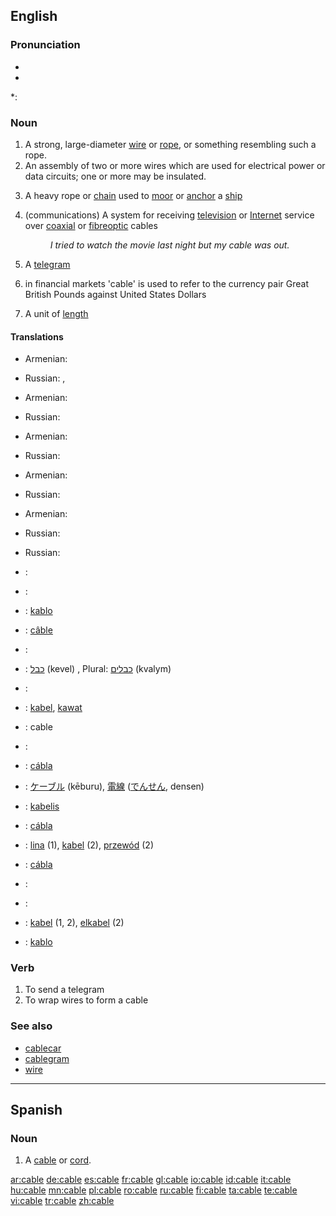{{also|câble}}
==English==
{{wikipedia}}

===Pronunciation===
* {{IPA|/keɪbl/}}
* {{audio|en-us-cable.ogg|Audio (US)}}

*: {{rhymes|eɪbəl}}

===Noun===
{{en-noun}}

# A strong, large-diameter [[wire]] or [[rope]], or something resembling such a rope.
# An assembly of two or more wires which are used for electrical power or data circuits; one or more may be insulated.
# {{nautical}} A heavy rope or [[chain]] used to [[moor]] or [[anchor]] a [[ship]]
# (communications) A system for receiving [[television]] or [[Internet]] service over [[coaxial]] or [[fibreoptic]] cables
#: ''I tried to watch the movie last night but my cable was out.''
# A [[telegram]]
# {{finance}} in financial markets 'cable' is used to refer to the currency pair Great British Pounds against United States Dollars
# {{nautical}} A unit of [[length]]

====Translations====
{{trans-top|large wire, rope}}
* Armenian: {{t-|hy|ճոպան|tr=č̣opan|sc=Armn}}
{{trans-mid}}
* Russian: {{t|ru|трос|m|sc=Cyrl|tr=tros}}, {{t|ru|канат|m|sc=Cyrl|tr=kanát}}
{{trans-bottom}}

{{trans-top|assembly of wires for electricity}}
* Armenian: {{t-|hy|մալուխ|tr=malux|sc=Armn}}
{{trans-mid}}
* Russian: {{t|ru|кабель|m|sc=Cyrl|tr=káb'el'}}
{{trans-bottom}}

{{trans-top|heavy rope or chain for mooring}}
* Armenian: {{t-|hy|ճոպան|tr=č̣opan|sc=Armn}}
{{trans-mid}}
* Russian: {{t|ru|канат|m|sc=Cyrl|tr=kanát}}
{{trans-bottom}}

{{trans-top|communications system with coaxial or fiber optic}}
* Armenian: {{t-|hy|կաբելային|tr=kabelayin|sc=Armn}}
{{trans-mid}}
* Russian: {{t|ru|кабель|m|sc=Cyrl|tr=káb'el'}}
{{trans-bottom}}

{{trans-top|telegram}}
* Armenian: {{t-|hy|հեռագիր|tr=heṙagir|sc=Armn}}
{{trans-mid}}
* Russian: {{t|ru|телеграмма|f|sc=Cyrl|tr=t'el'egrámma}}
{{trans-bottom}}

{{trans-top|currency pair}}
{{trans-mid}}
{{trans-bottom}}

{{trans-top|nautical length}}
{{trans-mid}}
* Russian: {{t|ru|кабельтов|m|sc=Cyrl|tr=káb'el'tov}}
{{trans-bottom}}

{{checktrans-top}}
* {{ttbc|Czech}}: {{t-|cs|kabel|m}}
* {{ttbc|Dutch}}: {{t+|nl|kabel|m}}
* {{ttbc|Esperanto}}: [[kablo]]
* {{ttbc|French}}: [[câble]] {{m}}
* {{ttbc|German}}: {{t+|de|Kabel|n}}
* {{ttbc|Hebrew}}: [[כבל]] (kevel) {{m}}, Plural: [[כבלים]] (kvalym) {{m}}
* {{ttbc|Hungarian}}: {{t+|hu|kábel}}
* {{ttbc|Indonesian}}: [[kabel]], [[kawat]]
* {{ttbc|Interlingua}}: cable
* {{ttbc|Italian}}: {{t+|it|cavo|m}}
* {{ttbc|Irish}}: [[cábla]]
{{checktrans-mid}}
* {{ttbc|Japanese}}: [[ケーブル]] (kēburu), [[電線]] ([[でんせん]], densen)
* {{ttbc|Latvian}}: [[kabelis]] {{m}}
* {{ttbc|Manx}}: [[cábla]]
* {{ttbc|Polish}}: [[lina]] {{f}} (1), [[kabel]] {{m}} (2), [[przewód]] {{m}} (2)
* {{ttbc|Scottish Gaelic}}: [[cábla]]
* {{ttbc|Slovak}}: {{t-|sk|kábel|m}}
* {{ttbc|Spanish}}: {{t+|es|cable}}
* {{ttbc|Swedish}}: [[kabel]] (1, 2), [[elkabel]] (2)
* {{ttbc|Turkish}}: [[kablo]]
{{checktrans-bottom}}

===Verb===
{{en-verb|cabl|es}}

# To send a telegram
# To wrap wires to form a cable

===See also===
* [[cablecar]]
* [[cablegram]]
* [[wire]]

----

==Spanish==

===Noun===
{{es-noun-m}}

# A [[cable#English|cable]] or [[cord]].

[[ar:cable]]
[[de:cable]]
[[es:cable]]
[[fr:cable]]
[[gl:cable]]
[[io:cable]]
[[id:cable]]
[[it:cable]]
[[hu:cable]]
[[mn:cable]]
[[pl:cable]]
[[ro:cable]]
[[ru:cable]]
[[fi:cable]]
[[ta:cable]]
[[te:cable]]
[[vi:cable]]
[[tr:cable]]
[[zh:cable]]